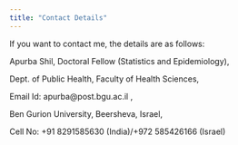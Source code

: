 ```yaml
---
title: "Contact Details"
---
```


If you want to contact me, the details are as follows:


Apurba Shil, Doctoral Fellow (Statistics and Epidemiology),

Dept. of Public Health, Faculty of Health Sciences, 

Email Id: apurba@post.bgu.ac.il \ref [apurba@post.bgu.ac.il],

Ben Gurion University, Beersheva, Israel,

Cell No: +91 8291585630 (India)/+972 585426166 (Israel)
